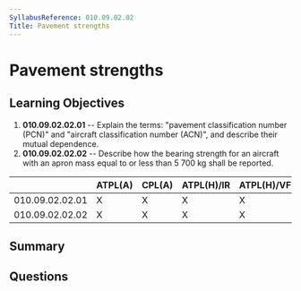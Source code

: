 ```yaml
---
SyllabusReference: 010.09.02.02
Title: Pavement strengths
---
```


# Pavement strengths

## Learning Objectives

1.  **010.09.02.02.01** -- Explain the terms: "pavement classification number
    (PCN)" and "aircraft classification number (ACN)", and describe their mutual
    dependence.
2.  **010.09.02.02.02** -- Describe how the bearing strength for an aircraft with
    an apron mass equal to or less than 5 700 kg shall be reported.

|                 | ATPL(A) | CPL(A) | ATPL(H)/IR | ATPL(H)/VFR | CPL(H) | IR | CBIR(A) |
| --------------- | ------- | ------ | ---------- | ----------- | ------ | -- | ------- |
| 010.09.02.02.01 | X       | X      | X          | X           | X      | X  |         |
| 010.09.02.02.02 | X       | X      | X          | X           | X      | X  |         |

## Summary

## Questions
